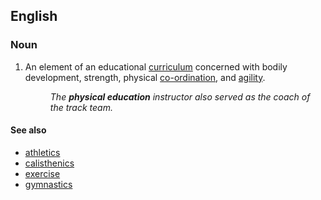 ==English==
===Noun===
{{en-noun|sg=[[physical]] [[education]]|-}}
# An element of an educational [[curriculum]] concerned with bodily development, strength, physical [[co-ordination]], and [[agility]].
#: ''The '''physical education''' instructor also served as the coach of the track team.''

====See also====
*[[athletics]]
*[[calisthenics]]
*[[exercise]]
*[[gymnastics]]